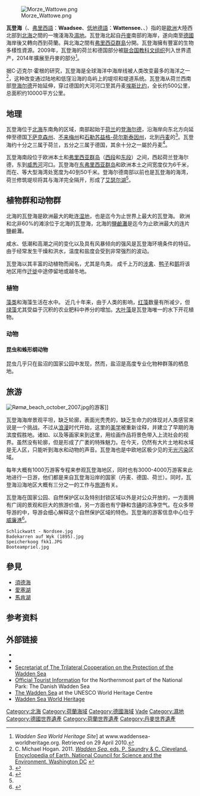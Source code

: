 {{世界自然遗产概要表
| site_img = file:13-09-29-nordfriesisches-wattenmeer-RalfR-19.jpg
| site_img_capt = 
| site_img_width = 350
| zh_name = 瓦登海
| en_name = Wadden Sea
| fr_name = Mer des Wadden
| country = {{DEN}}<br />{{GER}}<br />{{NLD}}
| Region = 欧洲和北美地区
| area = 10,000 km²
| criterion_n = (viii)(ix)(x)
| rg_year = 2009
| ex_rg_year = 2014年
| ID = 1314
| iucn = 
| remarks = 
| org_url = http://whc.unesco.org/en/list/1314
| locator_x = 
| locator_y = 
}}
[[File:Morze_Wattowe.png|thumb]]

'''瓦登海'''（{{lang-nl|'''Waddenzee'''}}、[[弗里西語|弗里西語]]：'''Waadsee'''、[[低地德語|低地德語]]：'''Wattensee'''、{{lang-de|'''Wattenmeer'''}}、{{lang-da|'''Vadehavet'''}}）指的是[[歐洲|歐洲]]大陸西北部到[[北海_(大西洋)|北海]]之間的一塊淺海及[[濕地|濕地]]。瓦登海北起自[[丹麥|丹麥]]南部的海岸，遂向南至[[德國|德國]]海岸後又轉向西到荷蘭。與北海之間有[[弗里西亞群島|弗里西亞群島]]分開。瓦登海擁有豐富的生物多樣性資源。2009年，瓦登海的荷兰和德国部分被[[联合国教科文组织|联合国教科文组织]]列入世界遗产，2014年擴展至丹麥的部分<ref>[http://www.waddensea-worldheritage.org/ ] {{Wayback|url=http://www.waddensea-worldheritage.org/ |date=20180214224722 }}''Wadden Sea World Heritage Site''] at www.waddensea-worldheritage.org. Retrieved on 29 April 2010.</ref>。

据C·迈克尔·霍根的研究，瓦登海是全球海洋中海岸线被人类改变最多的海洋之一<ref>C. Michael Hogan. 2011. [http://www.eoearth.org/article/Wadden_Sea?topic=49523 ''Wadden Sea''. eds. P. Saundry & C. Cleveland. Encyclopedia of Earth. National Council for Science and the Environment. Washington DC] {{Wayback|url=http://www.eoearth.org/article/Wadden_Sea?topic=49523 |date=20121011143927 }}</ref>，这种改变通过陆地和低窪沿海的岛屿上的堤坝和堤道系统。瓦登海从荷兰西南部[[登海尔德|登海尔德]]开始延伸，穿过德国的大河河口至其丹麦[[埃斯比约|埃斯比约]]，全长约500公里，总面积约10000平方公里。

== 地理 ==
瓦登海位于[[北海_(大西洋)|北海]]东南角的{{link-de|德意志湾|Deutsche Bucht}}区域，南部起始于[[荷兰|荷兰]]的[[登海尔德|登海尔德]]，沿海岸向东北方向延伸至德国[[下萨克森州|下萨克森州]]、[[不来梅州|不来梅州]]和[[石勒苏益格-荷尔斯泰因州|石勒苏益格-荷尔斯泰因州]]，北到[[丹麦|丹麦]]的{{link-de|布拉万德|Blåvand}}<ref name="lance">{{cite web |url=http://www.lancewad.org/Download/Description%20Cultural%20Entities.pdf |title=Cultural Entity Wadden Sea |author=Meindert Schroor |author2=Joachim Kühn |date=2007-09-12 |publisher=Lancewadplan Project |format=pdf |language=en |access-date=2020-10-23 |archive-date=2020-10-28 |archive-url=https://web.archive.org/web/20201028033246/http://www.lancewad.org/Download/Description%20Cultural%20Entities.pdf |dead-url=no }}</ref>。瓦登海约十分之三属于荷兰，五分之三属于德国，其余十分之一屬於丹麦<ref name="pssa">{{cite web |url=https://www.waddenzee.nl/fileadmin/content/Dossiers/Overheid/pdf/PSSA-application.pdf |title=Designation of the Wadden Sea as a Particularly Sensitive Sea Area |date=2002-06-21 |publisher=International Maritime Organisation |format=pdf |language=en |access-date=2020-10-23 |archive-date=2020-10-27 |archive-url=https://web.archive.org/web/20201027005141/https://www.waddenzee.nl/fileadmin/content/Dossiers/Overheid/pdf/PSSA-application.pdf |dead-url=no }}</ref>。

瓦登海南段位于欧洲本土和[[弗里西亚群岛|弗里西亚群岛]]（[[西弗里西亚群岛|西段]]和[[东弗里西亚群岛|东段]]）之间，西起荷兰登海尔德，东到[[威悉河|威悉河]]河口。瓦登海在[[东弗里西亚群岛|东弗里西亚群岛]]和欧洲本土之间宽度仅为6千米，而在{{link-de|亚德湾|Jadebusen}}、{{link-de|多拉特湾|Dollart}}等大型海湾处宽度为40到50千米。登海尔德南部以前也是瓦登海的海湾，荷兰修筑堤坝将其与海洋完全隔开，形成了[[艾瑟尔湖|艾瑟尔湖]]<ref name="lance"/>。

== 植物群和动物群 ==
北海的瓦登海是欧洲最大的毗连[[湿地|湿地]]，也是迄今为止世界上最大的瓦登海。 欧洲和北非60%的滩涂位于北海的瓦登海，北海的[[鹽鹼灘|鹽鹼灘]]是迄今为止欧洲最大的连片鹽鹼灘。

咸水、低潮和高潮之间的变化以及具有风暴倾向的强风是瓦登海环境条件的特​​征。 由于经常发生干燥和洪水，温度和盐度会受到非常强烈的波动。

瓦登海以其丰富的动植物而闻名，尤其是鸟类。 成千上万的[[涉禽|涉禽]]、[[鸭子|鸭子]]和[[鹅|鹅]]将该地区用作[[鸟类迁徙|迁徙]]中途停留地或越冬地。

=== 植物 ===
[[藻类|藻类]]和海藻生活在水中。 近几十年来，由于人类的影响，[[红藻|红藻]]数量有所减少，但[[绿藻|绿藻]]尤其受益于沉积的农业肥料中养分的增加。[[大叶藻属|大叶藻]]是瓦登海唯一的水下开花植物。

=== 动物 ===
==== 昆虫和蛛形纲动物 ====
昆虫几乎只在盐沼的国家公园中发现，然而，盐沼是高度专业化物种群落的栖息地。

== 旅游 ==
[[File:Rømø_beach_october_2007.jpg|thumb]]的游客]]

瓦登海海岸景观平坦，缺乏轮廓，表面光秃秃的，缺乏生命力的体现对人类感官来说是一个挑战。不过从[[浪漫主义|浪漫]]时代开始，这里的[[美学|美学]]被重新诠释，并建立了早期的海滨度假胜地。诸如{{link-en|欧根·布拉赫特|Eugen Bracht}}、{{link-en|古斯塔夫·舍恩雷伯|Gustav Schönleber}}以及{{link-en|欧根·迪克尔|Eugen Dücker}}等画家来到这里，用绘画作品将景色带入上流社会的视界。虽然没有轮廓，但是形成了广袤的特殊魅力。在今天，仍然有大片土地和水域是无人区，只能听到海水和动物的声音。瓦登海也是中欧地区极少见的无[[光害|光污染]]区域。

每年大概有1000万游客专程来参观瓦登海地区，同时也有3000-4000万游客来此地进行一日游，他们都是来自瓦登海沿岸的国家（丹麦、德国、荷兰）。同时，瓦登海沿海地区大概有三分之一的工作与[[旅游|旅游]]有关。

瓦登海在国家公园、自然保护区以及特别封锁区域以外是对公众开放的，一方面拥有广阔的景观和巨大的旅游价值，另一方面也有宁静和含[[碘|碘]]的洁净空气。在众多带导游的{{link-en|泥滩步行|Mudflat hiking}}中，导游会细心解释这个自然保护区域的特色。瓦登海的游客信息中心位于[[威廉港|威廉港]]<ref>{{cite book|author=Britta Mentzel,Ernst Wrba |title=Deutschlands Welterbe Eine Reise zu allen UNESCO-Stätten |publisher=BRUCKMANN |date=2021-03-31|page=21 |ISBN=978-3734321610|language=de}}</ref>。

<gallery>
 Schlickwatt - Nordsee.jpg
 Badekarren auf Wyk (1895).jpg
 Speicherkoog fkk1.JPG
 Booteampriel.jpg
</gallery>

== 參見 ==
* [[須德海|須德海]]
* [[愛塞湖|愛塞湖]]
* [[馬肯湖|馬肯湖]]

==参考资料==
{{reflist}}

== 外部链接 ==
{{commonscat|Wadden Sea}}
* {{cite journal|url=http://www.waddensea-secretariat.org/lancewad/report.html|title=Landscape and Cultural Heritage in the Wadden Sea Region - Project Report|author=Vollmer, M.|coauthors=Gulberg, Maluck, Marrewijk|year=2001|journal=Wadden Sea Ecosystem|volume=12|deadurl=yes|archiveurl=https://web.archive.org/web/20110723160355/http://www.waddensea-secretariat.org/lancewad/report.html|archivedate=2011-07-23}}
* {{cite web|url=http://www.xs4all.nl/~ottoknot/werk/Sylt.html|title=History of human settlement, cultural change and interference with the marine environment|author=Knottnerus, Otto S.|year=2005|accessdate=2009-07-12|archive-date=2007-12-13|archive-url=https://web.archive.org/web/20071213235228/http://www.xs4all.nl/~ottoknot/werk/Sylt.html|dead-url=no}}
* [http://www.waddensea-secretariat.org Secretariat of The Trilateral Cooperation on the Protection of the Wadden Sea] {{Wayback|url=http://www.waddensea-secretariat.org/ |date=20140924041103 }}
* [https://web.archive.org/web/20191130200554/https://www.visitwestdenmark.com/ Official Tourist Information] for the Northernmost part of the National Park: The Danish Wadden Sea 
* [http://whc.unesco.org/en/list/1314 The Wadden Sea] {{Wayback|url=http://whc.unesco.org/en/list/1314 |date=20170711121343 }} at the UNESCO World Heritage Centre
* [http://www.waddensea-worldheritage.org/ Wadden Sea World Heritage] {{Wayback|url=http://www.waddensea-worldheritage.org/ |date=20180214224722 }}

{{Frisian Islands}}
{{德国的世界遗产}}
{{荷兰的世界遗产}}
{{丹麥世界遺產}}
{{DEFAULTSORT:Wa}}
[[Category:北海|Category:北海]]
[[Category:荷蘭海域|Category:荷蘭海域]]
[[Category:德國海域|Category:德國海域]]
[[Category:丹麥海域|Vade]]
[[Category:濕地|Category:濕地]]
[[Category:德國世界遺產|Category:德國世界遺產]]
[[Category:荷蘭世界遺產|Category:荷蘭世界遺產]]
[[Category:丹麥世界遺產|Category:丹麥世界遺產]]